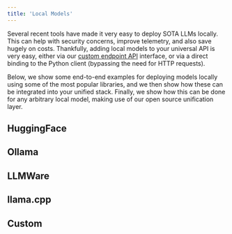 ```yaml
---
title: 'Local Models'
---
```


Several recent tools have made it very easy to deploy SOTA LLMs locally.
This can help with security concerns, improve telemetry, and also save hugely on costs.
Thankfully, adding local models to your universal API is very easy,
either via our [custom endpoint API](<link-to-custom-endpoints-in-console>) interface,
or via a direct binding to the Python client (bypassing the need for HTTP requests).

Below, we show some end-to-end examples for deploying models locally
using some of the most popular libraries,
and we then show how these can be integrated into your unified stack.
Finally, we show how this can be done for any arbitrary local model,
making use of our open source unification layer.

## HuggingFace

## Ollama

## LLMWare

## llama.cpp

## Custom